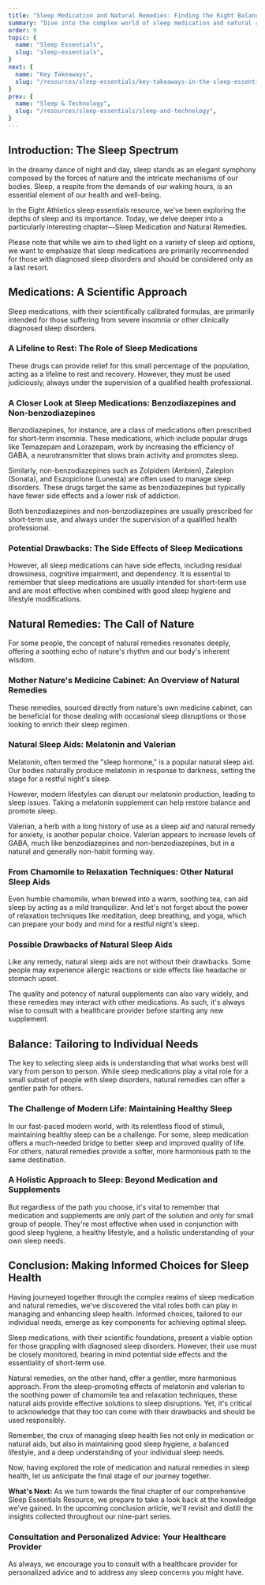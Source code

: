 ```yaml
---
title: "Sleep Medication and Natural Remedies: Finding the Right Balance in Your Sleep Journey"
summary: "Dive into the complex world of sleep medication and natural remedies, exploring their role in enhancing sleep quality. Unravel the benefits and drawbacks of each, and understand the importance of finding a balance that caters to your unique needs. As you journey through the realm of sleep, discover the potential of both science and nature in fostering restful nights and rejuvenated mornings."
order: 9
topic: {
  name: "Sleep Essentials",
  slug: "sleep-essentials",
}
next: {
  name: "Key Takeaways",
  slug: "/resources/sleep-essentials/key-takeaways-in-the-sleep-essentials-resource",
}
prev: {
  name: "Sleep & Technology",
  slug: "/resources/sleep-essentials/sleep-and-technology",
}
---
```


## Introduction: The Sleep Spectrum

<Banner>In the dreamy dance of night and day, sleep stands as an elegant symphony composed by the forces of nature and the intricate mechanisms of our bodies. Sleep, a respite from the demands of our waking hours, is an essential element of our health and well-being.</Banner>

In the Eight Athletics sleep essentials resource, we've been exploring the depths of sleep and its importance. Today, we delve deeper into a particularly interesting chapter—Sleep Medication and Natural Remedies.

Please note that while we aim to shed light on a variety of <SleepLib word="sleepAid">sleep aid</SleepLib> options, we want to emphasize that sleep medications are primarily recommended for those with diagnosed <SleepLib word="sleepDisorders">sleep disorders</SleepLib> and should be considered only as a last resort.

## Medications: A Scientific Approach
Sleep medications, with their scientifically calibrated formulas, are primarily intended for those suffering from severe <SleepLib word="insomnia">insomnia</SleepLib> or other clinically diagnosed sleep disorders. <ExternalLink href="https://www.psychiatrist.com/pcc/neurologic/neurology/medications-treatment-sleep-disorders-overview/" citationNumber={1}></ExternalLink>

### A Lifeline to Rest: The Role of Sleep Medications

These drugs can provide relief for this small percentage of the population, acting as a lifeline to rest and recovery. However, they must be used judiciously, always under the supervision of a qualified health professional.

### A Closer Look at Sleep Medications: Benzodiazepines and Non-benzodiazepines

Benzodiazepines, for instance, are a class of medications often prescribed for short-term insomnia. These medications, which include popular drugs like Temazepam and Lorazepam, work by increasing the efficiency of GABA, a <SleepLib word="neurotransmitters">neurotransmitter</SleepLib> that slows brain activity and promotes sleep.

Similarly, non-benzodiazepines such as Zolpidem (Ambien), Zaleplon (Sonata), and Eszopiclone (Lunesta) are often used to manage sleep disorders. These drugs target the same as benzodiazepines but typically have fewer side effects and a lower risk of addiction.

Both benzodiazepines and non-benzodiazepines are usually prescribed for short-term use, and always under the supervision of a qualified health professional.

### Potential Drawbacks: The Side Effects of Sleep Medications

However, all sleep medications can have side effects, including residual drowsiness, <SleepLib word="cognitiveImpairment">cognitive impairment</SleepLib>, and dependency. It is essential to remember that sleep medications are usually intended for short-term use and are most effective when combined with good <InternalLink word="sleepHabits">sleep hygiene</InternalLink> and lifestyle modifications.

## Natural Remedies: The Call of Nature
For some people, the concept of natural remedies resonates deeply, offering a soothing echo of nature's rhythm and our body's inherent wisdom.

### Mother Nature's Medicine Cabinet: An Overview of Natural Remedies

These remedies, sourced directly from nature's own medicine cabinet, can be beneficial for those dealing with occasional sleep disruptions or those looking to enrich their sleep regimen.

### Natural Sleep Aids: Melatonin and Valerian

<SleepLib word="melatonin">Melatonin</SleepLib>, often termed the "sleep hormone," is a popular natural sleep aid. Our bodies naturally produce melatonin in response to darkness, setting the stage for a restful night's sleep.

However, modern lifestyles can disrupt our melatonin production, leading to sleep issues. Taking a melatonin supplement can help restore balance and promote sleep.

Valerian, a herb with a long history of use as a sleep aid and natural remedy for anxiety, is another popular choice. Valerian appears to increase levels of GABA, much like benzodiazepines and non-benzodiazepines, but in a natural and generally non-habit forming way.

### From Chamomile to Relaxation Techniques: Other Natural Sleep Aids

Even humble chamomile, when brewed into a warm, soothing tea, can aid sleep by acting as a mild tranquilizer. And let's not forget about the power of relaxation techniques like meditation, deep breathing, and yoga, which can prepare your body and mind for a restful night's sleep.

### Possible Drawbacks of Natural Sleep Aids

Like any remedy, natural sleep aids are not without their drawbacks. Some people may experience allergic reactions or side effects like headache or stomach upset.

The quality and potency of natural supplements can also vary widely, and these remedies may interact with other medications. As such, it's always wise to consult with a healthcare provider before starting any new supplement.

## Balance: Tailoring to Individual Needs
The key to selecting sleep aids is understanding that what works best will vary from person to person. While sleep medications play a vital role for a small subset of people with sleep disorders, natural remedies can offer a gentler path for others.

### The Challenge of Modern Life: Maintaining Healthy Sleep

In our fast-paced modern world, with its relentless flood of stimuli, maintaining healthy sleep can be a challenge. For some, sleep medication offers a much-needed bridge to better sleep and improved quality of life. For others, natural remedies provide a softer, more harmonious path to the same destination.

### A Holistic Approach to Sleep: Beyond Medication and Supplements

But regardless of the path you choose, it's vital to remember that medication and supplements are only part of the solution and only for small group of people. They're most effective when used in conjunction with good <InternalLink word="sleepHabits">sleep hygiene</InternalLink>, a <InternalLink word="healthyLifestyle">healthy lifestyle</InternalLink>, and a holistic understanding of your own <InternalLink word="sleepNeeds">sleep needs</InternalLink>.

## Conclusion: Making Informed Choices for Sleep Health

Having journeyed together through the complex realms of sleep medication and natural remedies, we've discovered the vital roles both can play in managing and enhancing sleep health. Informed choices, tailored to our individual needs, emerge as key components for achieving optimal sleep.

Sleep medications, with their scientific foundations, present a viable option for those grappling with diagnosed sleep disorders. However, their use must be closely monitored, bearing in mind potential side effects and the essentiality of short-term use.

Natural remedies, on the other hand, offer a gentler, more harmonious approach. From the sleep-promoting effects of melatonin and valerian to the soothing power of chamomile tea and relaxation techniques, these natural aids provide effective solutions to sleep disruptions. Yet, it's critical to acknowledge that they too can come with their drawbacks and should be used responsibly.

Remember, the crux of managing sleep health lies not only in medication or natural aids, but also in maintaining good sleep hygiene, a balanced lifestyle, and a deep understanding of your individual sleep needs.

Now, having explored the role of medication and natural remedies in sleep health, let us anticipate the final stage of our journey together.

**What's Next:** As we turn towards the final chapter of our comprehensive <InternalLink word="sleepEssentialsResource">Sleep Essentials Resource</InternalLink>, we prepare to take a look back at the knowledge we've gained. In the upcoming <InternalLink word="sleepEssentialsKeyTakeaways">conclusion article</InternalLink>, we'll revisit and distill the insights collected throughout our nine-part series.

### Consultation and Personalized Advice: Your Healthcare Provider

As always, we encourage you to consult with a healthcare provider for personalized advice and to address any sleep concerns you might have.